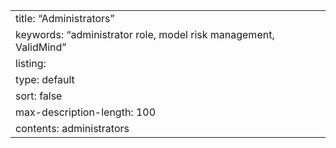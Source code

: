 ---
title: "Administrators"
keywords: "administrator role, model risk management, ValidMind"
listing:
  type: default
  sort: false
  max-description-length: 100
  contents: administrators
---